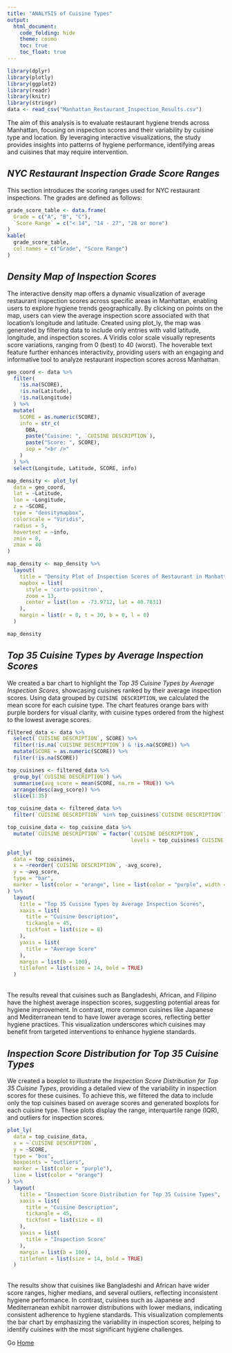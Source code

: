 ```yaml
---
title: "ANALYSIS of Cuisine Types"
output: 
  html_document:
    code_folding: hide
    theme: cosmo
    toc: true
    toc_float: true
---
```

```r
library(dplyr)
library(plotly)
library(ggplot2)
library(readr)
library(knitr)
library(stringr)
data <- read_csv("Manhattan_Restaurant_Inspection_Results.csv")
```

The aim of this analysis is to evaluate restaurant hygiene trends across Manhattan, focusing on inspection scores and their variability by cuisine type and location. By leveraging interactive visualizations, the study provides insights into patterns of hygiene performance, identifying areas and cuisines that may require intervention. 

## *NYC Restaurant Inspection Grade Score Ranges*
This section introduces the scoring ranges used for NYC restaurant inspections. The grades are defined as follows:
```r
grade_score_table <- data.frame(
  Grade = c("A", "B", "C"),
  `Score Range` = c("< 14", "14 - 27", "28 or more")
)
kable(
  grade_score_table,
  col.names = c("Grade", "Score Range")
)
```

## *Density Map of Inspection Scores*
The interactive density map offers a dynamic visualization of average restaurant inspection scores across specific areas in Manhattan, enabling users to explore hygiene trends geographically. By clicking on points on the map, users can view the average inspection score associated with that location's longitude and latitude. Created using plot_ly, the map was generated by filtering data to include only entries with valid latitude, longitude, and inspection scores. A Viridis color scale visually represents score variations, ranging from 0 (best) to 40 (worst). The hoverable text feature further enhances interactivity, providing users with an engaging and informative tool to analyze restaurant inspection scores across Manhattan.
```r
geo_coord <- data %>%
  filter(
    !is.na(SCORE), 
    !is.na(Latitude), 
    !is.na(Longitude)
  ) %>%
  mutate(
    SCORE = as.numeric(SCORE),
    info = str_c(
      DBA,
      paste("Cuisine: ", `CUISINE DESCRIPTION`), 
      paste("Score: ", SCORE),
      sep = "<br />"
    )
  ) %>%
  select(Longitude, Latitude, SCORE, info)

map_density <- plot_ly(
  data = geo_coord,
  lat = ~Latitude,
  lon = ~Longitude,
  z = ~SCORE,
  type = "densitymapbox",
  colorscale = "Viridis",
  radius = 5,
  hovertext = ~info,
  zmin = 0,
  zmax = 40 
)

map_density <- map_density %>%
  layout(
    title = "Density Plot of Inspection Scores of Restaurant in Manhattan",
    mapbox = list(
      style = 'carto-positron', 
      zoom = 13,
      center = list(lon = -73.9712, lat = 40.7831)
    ),
    margin = list(r = 0, t = 30, b = 0, l = 0)
  )

map_density
```

## *Top 35 Cuisine Types by Average Inspection Scores*
We created a bar chart to highlight the *Top 35 Cuisine Types by Average Inspection Scores*, showcasing cuisines ranked by their average inspection scores. Using data grouped by `CUISINE DESCRIPTION`, we calculated the mean score for each cuisine type. The chart features orange bars with purple borders for visual clarity, with cuisine types ordered from the highest to the lowest average scores.
```r
filtered_data <- data %>%
  select(`CUISINE DESCRIPTION`, SCORE) %>%
  filter(!is.na(`CUISINE DESCRIPTION`) & !is.na(SCORE)) %>%
  mutate(SCORE = as.numeric(SCORE)) %>%
  filter(!is.na(SCORE)) 

top_cuisines <- filtered_data %>%
  group_by(`CUISINE DESCRIPTION`) %>%
  summarise(avg_score = mean(SCORE, na.rm = TRUE)) %>%
  arrange(desc(avg_score)) %>%
  slice(1:35)

top_cuisine_data <- filtered_data %>%
  filter(`CUISINE DESCRIPTION` %in% top_cuisines$`CUISINE DESCRIPTION`)

top_cuisine_data <- top_cuisine_data %>%
  mutate(`CUISINE DESCRIPTION` = factor(`CUISINE DESCRIPTION`,
                                        levels = top_cuisines$`CUISINE DESCRIPTION`))

plot_ly(
  data = top_cuisines,
  x = ~reorder(`CUISINE DESCRIPTION`, -avg_score),
  y = ~avg_score,
  type = "bar",
  marker = list(color = "orange", line = list(color = "purple", width = 1))
) %>%
  layout(
    title = "Top 35 Cuisine Types by Average Inspection Scores",
    xaxis = list(
      title = "Cuisine Description",
      tickangle = 45,
      tickfont = list(size = 8)
    ),
    yaxis = list(
      title = "Average Score"
    ),
    margin = list(b = 100),
    titlefont = list(size = 14, bold = TRUE)
  )
```
<br>
The results reveal that cuisines such as Bangladeshi, African, and Filipino have the highest average inspection scores, suggesting potential areas for hygiene improvement. In contrast, more common cuisines like Japanese and Mediterranean tend to have lower average scores, reflecting better hygiene practices. This visualization underscores which cuisines may benefit from targeted interventions to enhance hygiene standards.

## *Inspection Score Distribution for Top 35 Cuisine Types*
We created a boxplot to illustrate the *Inspection Score Distribution for Top 35 Cuisine Types*, providing a detailed view of the variability in inspection scores for these cuisines. To achieve this, we filtered the data to include only the top cuisines based on average scores and generated boxplots for each cuisine type. These plots display the range, interquartile range (IQR), and outliers for inspection scores.
```r
plot_ly(
  data = top_cuisine_data,
  x = ~`CUISINE DESCRIPTION`,
  y = ~SCORE,
  type = "box",
  boxpoints = "outliers",
  marker = list(color = "purple"),
  line = list(color = "orange")
) %>%
  layout(
    title = "Inspection Score Distribution for Top 35 Cuisine Types",
    xaxis = list(
      title = "Cuisine Description",
      tickangle = 45,
      tickfont = list(size = 8)
    ),
    yaxis = list(
      title = "Inspection Score"
    ),
    margin = list(b = 100),
    titlefont = list(size = 14, bold = TRUE)
  )
```
<br>
The results show that cuisines like Bangladeshi and African have wider score ranges, higher medians, and several outliers, reflecting inconsistent hygiene performance. In contrast, cuisines such as Japanese and Mediterranean exhibit narrower distributions with lower medians, indicating consistent adherence to hygiene standards. This visualization complements the bar chart by emphasizing the variability in inspection scores, helping to identify cuisines with the most significant hygiene challenges.

Go [Home](index.html)